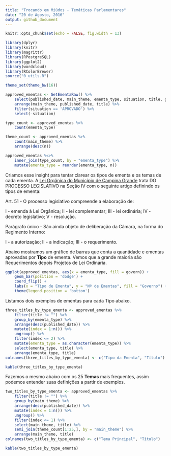 ```yaml
---
title: "Trocando em Miúdos - Temáticas Parlamentares"
date: "20 de Agosto, 2016"
output: github_document
---
```


```r
knitr::opts_chunk$set(echo = FALSE, fig.width = 13)

library(dplyr)
library(knitr)
library(magrittr)
library(RPostgreSQL)
library(ggplot2)
library(wordcloud)
library(RColorBrewer)
source("0_utils.R")

theme_set(theme_bw(16))

approved_ementas <- GetEmentaRaw() %>%
    select(published_date, main_theme, ementa_type, situation, title, govern) %>%
    arrange(main_theme, published_date, title) %>% 
    filter(situation == 'APROVADO') %>% 
    select(-situation)

type_count <- approved_ementas %>% 
    count(ementa_type)

theme_count <- approved_ementas %>% 
    count(main_theme) %>% 
    arrange(desc(n))

approved_ementas %<>% 
    inner_join(type_count, by = "ementa_type") %>% 
    mutate(ementa_type = reorder(ementa_type, n))
```

Criamos esse insight para tentar clarear os tipos de ementa e os temas de cada ementa. A [Lei Orgânica do Município de Campina Grande](http://pmcg.org.br/wp-content/uploads/2014/09/Lei-Organica-do-Municipio.pdf) trata DO PROCESSO LEGISLATIVO na Seção IV com o seguinte artigo definindo os tipos de ementa:

Art. 51 - O processo legislativo compreende a elaboração de:

I - emenda à Lei Orgânica;
II - lei complementar;
III - lei ordinária;
IV - decreto legislativo;
V - resolução.

Parágrafo único - São ainda objeto de deliberação da Câmara, na forma do Regimento Interno:

I - a autorização;
II - a indicação;
III - o requerimento.

Abaixo mostramos um gráfico de barras que conta a quantidade e ementas aprovadas por **Tipo** de ementa. Vemos que a grande maioria são Requerimentos depois Projetos de Lei Ordinária.

```r
ggplot(approved_ementas, aes(x = ementa_type, fill = govern)) + 
    geom_bar(position = 'dodge') +
    coord_flip() +
    labs(x = "Tipo de Ementa", y = "Nº de Ementas", fill = "Governo") + 
    theme(legend.position = 'bottom')
```

Listamos dois exemplos de ementas para cada Tipo abaixo.

```r
three_titles_by_type_ementa <- approved_ementas %>% 
    filter(title != "") %>% 
    group_by(ementa_type) %>% 
    arrange(desc(published_date)) %>% 
    mutate(index = 1:n()) %>% 
    ungroup() %>% 
    filter(index <= 2) %>% 
    mutate(ementa_type = as.character(ementa_type)) %>% 
    select(ementa_type, title) %>% 
    arrange(ementa_type, title)
colnames(three_titles_by_type_ementa) <- c("Tipo da Ementa", "Título")

kable(three_titles_by_type_ementa)
```

Fazemos o mesmo abaixo com os 25 **Temas** mais frequentes, assim podemos entender suas definições a partir de exemplos. 

```r
two_titles_by_type_ementa <- approved_ementas %>% 
    filter(title != "") %>% 
    group_by(main_theme) %>% 
    arrange(desc(published_date)) %>% 
    mutate(index = 1:n()) %>% 
    ungroup() %>% 
    filter(index <= 1) %>% 
    select(main_theme, title) %>% 
    semi_join(theme_count[1:25,], by = "main_theme") %>% 
    arrange(main_theme, title)
colnames(two_titles_by_type_ementa) <- c("Tema Principal", "Título")

kable(two_titles_by_type_ementa)
```
